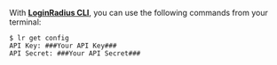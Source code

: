 With **<a href="https://github.com/LoginRadius/lr-cli/" target="_blank">LoginRadius CLI</a>**, you can use the following commands from your terminal:

```shell
$ lr get config
API Key: ###Your API Key###
API Secret: ###Your API Secret###
```
